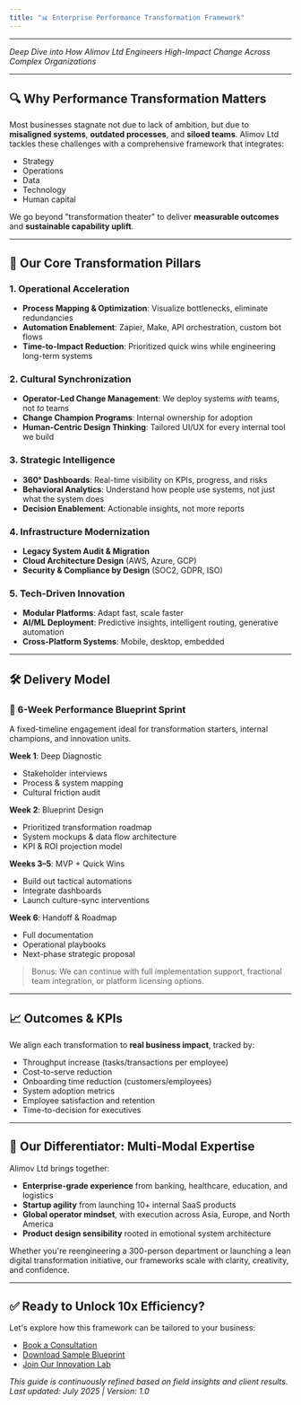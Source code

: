 ```yaml
---
title: "📊 Enterprise Performance Transformation Framework"
---
```


---

_Deep Dive into How Alimov Ltd Engineers High-Impact Change Across Complex Organizations_

---

## 🔍 Why Performance Transformation Matters

Most businesses stagnate not due to lack of ambition, but due to **misaligned systems**, **outdated processes**, and **siloed teams**. Alimov Ltd tackles these challenges with a comprehensive framework that integrates:

- Strategy
- Operations
- Data
- Technology
- Human capital

We go beyond "transformation theater" to deliver **measurable outcomes** and **sustainable capability uplift**.

---

## 🚀 Our Core Transformation Pillars

### 1. Operational Acceleration

- **Process Mapping & Optimization**: Visualize bottlenecks, eliminate redundancies
- **Automation Enablement**: Zapier, Make, API orchestration, custom bot flows
- **Time-to-Impact Reduction**: Prioritized quick wins while engineering long-term systems

### 2. Cultural Synchronization

- **Operator-Led Change Management**: We deploy systems _with_ teams, not _to_ teams
- **Change Champion Programs**: Internal ownership for adoption
- **Human-Centric Design Thinking**: Tailored UI/UX for every internal tool we build

### 3. Strategic Intelligence

- **360° Dashboards**: Real-time visibility on KPIs, progress, and risks
- **Behavioral Analytics**: Understand how people use systems, not just what the system does
- **Decision Enablement**: Actionable insights, not more reports

### 4. Infrastructure Modernization

- **Legacy System Audit & Migration**
- **Cloud Architecture Design** (AWS, Azure, GCP)
- **Security & Compliance by Design** (SOC2, GDPR, ISO)

### 5. Tech-Driven Innovation

- **Modular Platforms**: Adapt fast, scale faster
- **AI/ML Deployment**: Predictive insights, intelligent routing, generative automation
- **Cross-Platform Systems**: Mobile, desktop, embedded

---

## 🛠️ Delivery Model

### 🔁 6-Week Performance Blueprint Sprint

A fixed-timeline engagement ideal for transformation starters, internal champions, and innovation units.

**Week 1**: Deep Diagnostic

- Stakeholder interviews
- Process & system mapping
- Cultural friction audit

**Week 2**: Blueprint Design

- Prioritized transformation roadmap
- System mockups & data flow architecture
- KPI & ROI projection model

**Weeks 3–5**: MVP \+ Quick Wins

- Build out tactical automations
- Integrate dashboards
- Launch culture-sync interventions

**Week 6**: Handoff & Roadmap

- Full documentation
- Operational playbooks
- Next-phase strategic proposal

> Bonus: We can continue with full implementation support, fractional team integration, or platform licensing options.

---

## 📈 Outcomes & KPIs

We align each transformation to **real business impact**, tracked by:

- Throughput increase (tasks/transactions per employee)
- Cost-to-serve reduction
- Onboarding time reduction (customers/employees)
- System adoption metrics
- Employee satisfaction and retention
- Time-to-decision for executives

---

## 🧠 Our Differentiator: Multi-Modal Expertise

Alimov Ltd brings together:

- **Enterprise-grade experience** from banking, healthcare, education, and logistics
- **Startup agility** from launching 10\+ internal SaaS products
- **Global operator mindset**, with execution across Asia, Europe, and North America
- **Product design sensibility** rooted in emotional system architecture

Whether you're reengineering a 300-person department or launching a lean digital transformation initiative, our frameworks scale with clarity, creativity, and confidence.

---

## ✅ Ready to Unlock 10x Efficiency?

Let's explore how this framework can be tailored to your business:

- [Book a Consultation](https://firuz-alimov.com/schedule)
- [Download Sample Blueprint](https://firuz-alimov.com/blueprint.pdf)
- [Join Our Innovation Lab](https://firuz-alimov.com/lab)

_This guide is continuously refined based on field insights and client results. Last updated: July 2025 | Version: 1.0_